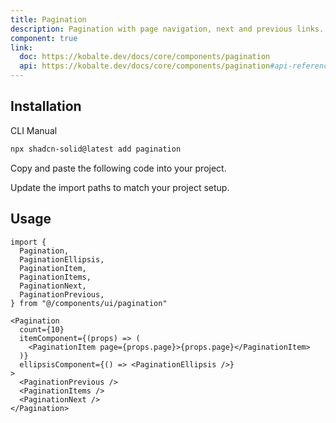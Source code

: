 ```yaml
---
title: Pagination
description: Pagination with page navigation, next and previous links.
component: true
link:
  doc: https://kobalte.dev/docs/core/components/pagination
  api: https://kobalte.dev/docs/core/components/pagination#api-reference
---
```


<ComponentPreview name="pagination-demo" />

## Installation

<Tabs defaultValue="cli">

<TabsList>
  <TabsTrigger value="cli">CLI</TabsTrigger>
  <TabsTrigger value="manual">Manual</TabsTrigger>
<TabsIndicator class="bg-primary" />
</TabsList>
<TabsContent value="cli">

```bash
npx shadcn-solid@latest add pagination
```

</TabsContent>

<TabsContent value="manual">

<Steps>

<Step>Copy and paste the following code into your project.</Step>

<ComponentSource name="pagination" />

<Step>Update the import paths to match your project setup.</Step>

</Steps>

</TabsContent>

</Tabs>

## Usage

```tsx
import {
  Pagination,
  PaginationEllipsis,
  PaginationItem,
  PaginationItems,
  PaginationNext,
  PaginationPrevious,
} from "@/components/ui/pagination"
```

```tsx
<Pagination
  count={10}
  itemComponent={(props) => (
    <PaginationItem page={props.page}>{props.page}</PaginationItem>
  )}
  ellipsisComponent={() => <PaginationEllipsis />}
>
  <PaginationPrevious />
  <PaginationItems />
  <PaginationNext />
</Pagination>
```
